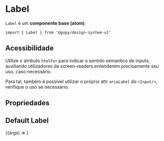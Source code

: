 
<Meta title="atoms/Label" component={Label} argTypes={{}} />

# Label

`Label` é um **componente base (atom)**.

`import { Label } from '@gupy/design-system-v2'`

## Acessibilidade

Utilize o atributo `htmlFor` para indicar o sentido semantico de inputs,
auxiliando utilizadores de screen-readers entenderem precisamente seu uso, caso necessário.

Para tal, também é possível utilizar o próprio attr `ariaLabel` do `<Input/>`, verifique o uso se necessário.

## Propriedades

<ArgsTable of={Label} />

## Default Label

<Canvas>
  <Story name="Label" args={{ children: 'My Label' }}>
    {(args) => <Label {...args} />}
  </Story>
</Canvas>

